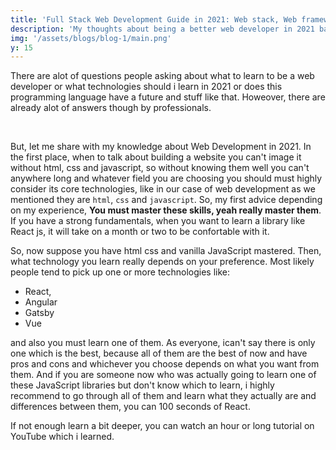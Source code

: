 ```yaml
---
title: 'Full Stack Web Development Guide in 2021: Web stack, Web framework, Learning path.'
description: 'My thoughts about being a better web developer in 2021 based on my experience.'
img: '/assets/blogs/blog-1/main.png'
y: 15
---
```


<CustomImage image={img} y='60' />

There are alot of questions people asking about what to learn to be a web developer or what technologies should i learn in 2021 or does this programming language have a future and stuff like that. Howeover, there are already alot of answers though by professionals.

<br />

But, let me share with my knowledge about Web Development in 2021. In the first place, when to talk about building a website you can't image it without html, css and javascript, so without knowing them well you can't anywhere long and whatever field you are choosing you should must highly consider its core technologies, like in our case of web development as we mentioned they are `html`, `css` and `javascript`. So, my first advice depending on my experience, **You must master these skills, yeah really master them**. If you have a strong fundamentals, when you want to learn a library like React js, it will take on a month or two to be confortable with it.

So, now suppose you have html css and vanilla JavaScript mastered. Then, what technology you learn really depends on your preference. Most likely people tend to pick up one or more technologies like:

- React,
- Angular
- Gatsby
- Vue

and also you must learn one of them. As everyone, ican't say there is only one which is the best, because all of them are the best of now and have pros and cons and whichever you choose depends on what you want from them. And if you are someone now who was actually going to learn one of these JavaScript libraries but don't know which to learn, i highly recommend to go through all of them and learn what they actually are and differences between them, you can 100 seconds of React.

If not enough learn a bit deeper, you can watch an hour or long tutorial on YouTube which i learned.
